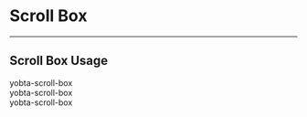 
<Meta title="MDX/Scroll Box" />

# Scroll Box

---

## Scroll Box Usage

<Canvas>
  <Story name="Scroll Box Usage">
    <div className="yobta-scroll-box-y p-4">
      <div className="h-[60vh] yobta-primary flex justify-center items-center">
        yobta-scroll-box
      </div>
      <div className="h-[60vh] yobta-secondary flex justify-center items-center">
        yobta-scroll-box
      </div>
      <div className="h-[60vh] yobta-success flex justify-center items-center">
        yobta-scroll-box
      </div>
    </div>
  </Story>
</Canvas>
